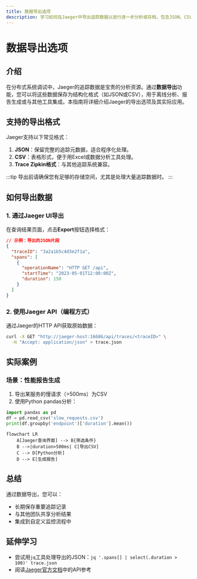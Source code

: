 ```yaml
---
title: 数据导出选项
description: 学习如何在Jaeger中导出追踪数据以进行进一步分析或存档，包含JSON、CSV等格式的详细操作指南。
---
```


# 数据导出选项

## 介绍

在分布式系统调试中，Jaeger的追踪数据是宝贵的分析资源。通过**数据导出**功能，您可以将这些数据保存为结构化格式（如JSON或CSV），用于离线分析、报告生成或与其他工具集成。本指南将详细介绍Jaeger的导出选项及其实际应用。

## 支持的导出格式

Jaeger支持以下常见格式：
1. **JSON**：保留完整的追踪元数据，适合程序化处理。
2. **CSV**：表格形式，便于用Excel或数据分析工具处理。
3. **Trace Zipkin格式**：与其他追踪系统兼容。

:::tip
导出前请确保您有足够的存储空间，尤其是处理大量追踪数据时。
:::

## 如何导出数据

### 1. 通过Jaeger UI导出
在查询结果页面，点击**Export**按钮选择格式：

```json
// 示例：导出的JSON片段
{
  "traceID": "3a2a1b5c4d3e2f1a",
  "spans": [
    {
      "operationName": "HTTP GET /api",
      "startTime": "2023-05-01T12:00:00Z",
      "duration": 150
    }
  ]
}
```

### 2. 使用Jaeger API（编程方式）
通过Jaeger的HTTP API获取原始数据：

```bash
curl -X GET "http://jaeger-host:16686/api/traces/<traceID>" \
  -H "Accept: application/json" > trace.json
```

## 实际案例

### 场景：性能报告生成
1. 导出某服务的慢请求（>500ms）为CSV
2. 使用Python pandas分析：
```python
import pandas as pd
df = pd.read_csv('slow_requests.csv')
print(df.groupby('endpoint')['duration'].mean())
```

```mermaid
flowchart LR
    A[Jaeger查询界面] --> B{筛选条件}
    B -->|duration>500ms| C[导出CSV]
    C --> D[Python分析]
    D --> E[生成报告]
```

## 总结

通过数据导出，您可以：
- 长期保存重要追踪记录
- 与其他团队共享分析结果
- 集成到自定义监控流程中

## 延伸学习
- 尝试用`jq`工具处理导出的JSON：`jq '.spans[] | select(.duration > 100)' trace.json`
- 阅读[Jaeger官方文档](https://www.jaegertracing.io/docs/)中的API参考